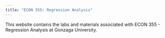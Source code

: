 ```yaml
---
title: "ECON 355: Regression Analysis"
---
```


This website contains the labs and materials associated with ECON 355 - Regression Analysis at Gonzaga University. 
